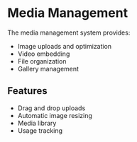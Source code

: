 # Media Management

The media management system provides:

- Image uploads and optimization
- Video embedding
- File organization
- Gallery management

## Features

- Drag and drop uploads
- Automatic image resizing
- Media library
- Usage tracking 